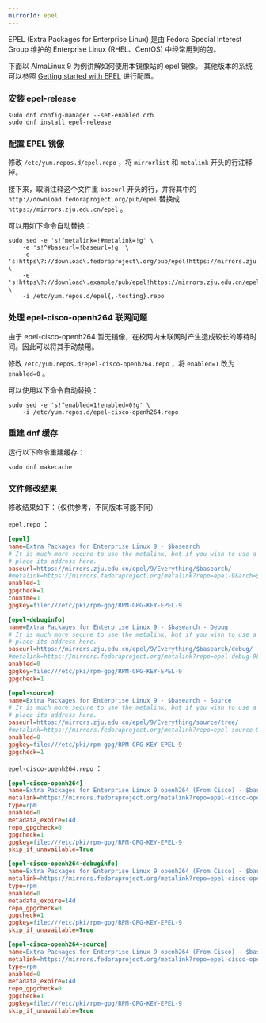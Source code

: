 ```yaml
---
mirrorId: epel
---
```


EPEL (Extra Packages for Enterprise Linux) 是由 Fedora Special Interest Group 维护的 Enterprise Linux (RHEL、CentOS) 中经常用到的包。

下面以 AlmaLinux 9 为例讲解如何使用本镜像站的 epel 镜像。
其他版本的系统可以参照 [Getting started with EPEL](https://docs.fedoraproject.org/en-US/epel/getting-started/) 进行配置。

### 安装 epel-release

```shell
sudo dnf config-manager --set-enabled crb
sudo dnf install epel-release
```

### 配置 EPEL 镜像

修改 `/etc/yum.repos.d/epel.repo` ，将 `mirrorlist` 和 `metalink` 开头的行注释掉。

接下来，取消注释这个文件里 `baseurl` 开头的行，并将其中的 `http://download.fedoraproject.org/pub/epel` 替换成 `https://mirrors.zju.edu.cn/epel` 。

可以用如下命令自动替换：

```shell
sudo sed -e 's!^metalink=!#metalink=!g' \
    -e 's!^#baseurl=!baseurl=!g' \
    -e 's!https\?://download\.fedoraproject\.org/pub/epel!https://mirrors.zju.edu.cn/epel!g' \
    -e 's!https\?://download\.example/pub/epel!https://mirrors.zju.edu.cn/epel!g' \
    -i /etc/yum.repos.d/epel{,-testing}.repo
```

### 处理 epel-cisco-openh264 联网问题

由于 epel-cisco-openh264 暂无镜像，在校网内未联网时产生造成较长的等待时间。因此可以将其手动禁用。

修改 `/etc/yum.repos.d/epel-cisco-openh264.repo` ，将 `enabled=1` 改为 `enabled=0` 。

可以使用以下命令自动替换：

```shell
sudo sed -e 's!^enabled=1!enabled=0!g' \
    -i /etc/yum.repos.d/epel-cisco-openh264.repo
```

### 重建 dnf 缓存

运行以下命令重建缓存：

```shell
sudo dnf makecache
```

### 文件修改结果

修改结果如下：（仅供参考，不同版本可能不同）

`epel.repo` ：

```ini
[epel]
name=Extra Packages for Enterprise Linux 9 - $basearch
# It is much more secure to use the metalink, but if you wish to use a local mirror
# place its address here.
baseurl=https://mirrors.zju.edu.cn/epel/9/Everything/$basearch/
#metalink=https://mirrors.fedoraproject.org/metalink?repo=epel-9&arch=$basearch&infra=$infra&content=$contentdir
enabled=1
gpgcheck=1
countme=1
gpgkey=file:///etc/pki/rpm-gpg/RPM-GPG-KEY-EPEL-9

[epel-debuginfo]
name=Extra Packages for Enterprise Linux 9 - $basearch - Debug
# It is much more secure to use the metalink, but if you wish to use a local mirror
# place its address here.
baseurl=https://mirrors.zju.edu.cn/epel/9/Everything/$basearch/debug/
#metalink=https://mirrors.fedoraproject.org/metalink?repo=epel-debug-9&arch=$basearch&infra=$infra&content=$contentdir
enabled=0
gpgkey=file:///etc/pki/rpm-gpg/RPM-GPG-KEY-EPEL-9
gpgcheck=1

[epel-source]
name=Extra Packages for Enterprise Linux 9 - $basearch - Source
# It is much more secure to use the metalink, but if you wish to use a local mirror
# place its address here.
baseurl=https://mirrors.zju.edu.cn/epel/9/Everything/source/tree/
#metalink=https://mirrors.fedoraproject.org/metalink?repo=epel-source-9&arch=$basearch&infra=$infra&content=$contentdir
enabled=0
gpgkey=file:///etc/pki/rpm-gpg/RPM-GPG-KEY-EPEL-9
gpgcheck=1
```

`epel-cisco-openh264.repo` ：

```ini
[epel-cisco-openh264]
name=Extra Packages for Enterprise Linux 9 openh264 (From Cisco) - $basearch
metalink=https://mirrors.fedoraproject.org/metalink?repo=epel-cisco-openh264-9&arch=$basearch
type=rpm
enabled=0
metadata_expire=14d
repo_gpgcheck=0
gpgcheck=1
gpgkey=file:///etc/pki/rpm-gpg/RPM-GPG-KEY-EPEL-9
skip_if_unavailable=True

[epel-cisco-openh264-debuginfo]
name=Extra Packages for Enterprise Linux 9 openh264 (From Cisco) - $basearch - Debug
metalink=https://mirrors.fedoraproject.org/metalink?repo=epel-cisco-openh264-debug-9&arch=$basearch
type=rpm
enabled=0
metadata_expire=14d
repo_gpgcheck=0
gpgcheck=1
gpgkey=file:///etc/pki/rpm-gpg/RPM-GPG-KEY-EPEL-9
skip_if_unavailable=True

[epel-cisco-openh264-source]
name=Extra Packages for Enterprise Linux 9 openh264 (From Cisco) - $basearch - Source
metalink=https://mirrors.fedoraproject.org/metalink?repo=epel-cisco-openh264-source-9&arch=$basearch
type=rpm
enabled=0
metadata_expire=14d
repo_gpgcheck=0
gpgcheck=1
gpgkey=file:///etc/pki/rpm-gpg/RPM-GPG-KEY-EPEL-9
skip_if_unavailable=True
```

